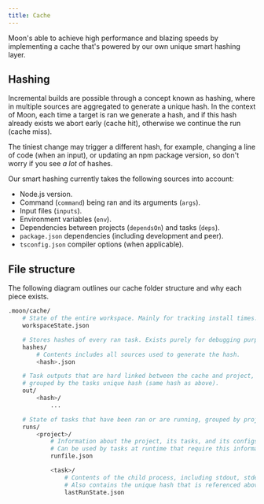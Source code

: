 ```yaml
---
title: Cache
---
```


Moon's able to achieve high performance and blazing speeds by implementing a cache that's powered by
our own unique smart hashing layer.

## Hashing

Incremental builds are possible through a concept known as hashing, where in multiple sources are
aggregated to generate a unique hash. In the context of Moon, each time a target is ran we generate
a hash, and if this hash already exists we abort early (cache hit), otherwise we continue the run
(cache miss).

The tiniest change may trigger a different hash, for example, changing a line of code (when an
input), or updating an npm package version, so don't worry if you see _a lot_ of hashes.

Our smart hashing currently takes the following sources into account:

- Node.js version.
- Command (`command`) being ran and its arguments (`args`).
- Input files (`inputs`).
- Environment variables (`env`).
- Dependencies between projects (`dependsOn`) and tasks (`deps`).
- `package.json` dependencies (including development and peer).
- `tsconfig.json` compiler options (when applicable).

## File structure

The following diagram outlines our cache folder structure and why each piece exists.

```sh
.moon/cache/
	# State of the entire workspace. Mainly for tracking install times.
	workspaceState.json

	# Stores hashes of every ran task. Exists purely for debugging purposes.
	hashes/
		# Contents includes all sources used to generate the hash.
		<hash>.json

	# Task outputs that are hard linked between the cache and project,
	# grouped by the tasks unique hash (same hash as above).
	out/
		<hash>/
			...

	# State of tasks that have been ran or are running, grouped by project and task.
	runs/
		<project>/
			# Information about the project, its tasks, and its configs.
			# Can be used by tasks at runtime that require this information.
			runfile.json

			<task>/
				# Contents of the child process, including stdout, stderr, and exit code.
				# Also contains the unique hash that is referenced above.
				lastRunState.json
```
